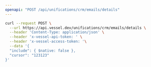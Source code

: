 ```yaml
---
openapi: "POST /api/unifications/crm/emails/details"
---
```


<RequestExample>

```bash Request
curl --request POST \
  --url https://api.vessel.dev/unifications/crm/emails/details \
  --header 'Content-Type: application/json' \
  --header 'x-vessel-api-token: ' \
  --header 'x-vessel-access-token: '\
  --data '{
  "include": { $native: false },
  "cursor": "123123"
}'
```

</RequestExample>
